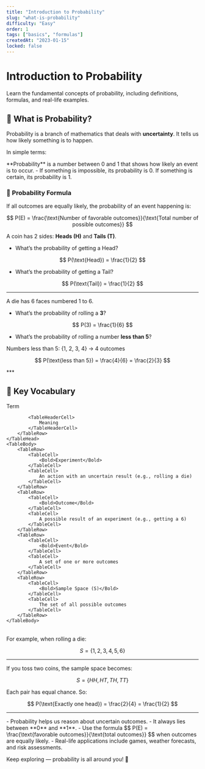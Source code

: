 ```yaml
---
title: "Introduction to Probability"
slug: "what-is-probability"
difficulty: "Easy"
order: 1
tags: ["basics", "formulas"]
createdAt: "2023-01-15"
locked: false
---
```


# Introduction to Probability

Learn the fundamental concepts of probability, including definitions, formulas, and real-life examples.

## 🎲 What is Probability?

Probability is a branch of mathematics that deals with **uncertainty**. It tells us how likely something is to happen.

In simple terms:

<Note>
**Probability** is a number between 0 and 1 that shows how likely an event is to occur.
- If something is <Bold>impossible</Bold>, its probability is <Bold>0</Bold>. If something is <Bold>certain</Bold>, its probability is <Bold>1</Bold>.
</Note>


### 🔢 Probability Formula

If all outcomes are equally likely, the probability of an event happening is:

$$
P(E) = \frac{\text{Number of favorable outcomes}}{\text{Total number of possible outcomes}}
$$

<Example title="🧠 Example 1: Tossing a Coin">

A coin has 2 sides: **Heads (H)** and **Tails (T)**.

- What’s the probability of getting a Head?

$$
P(\text{Head}) = \frac{1}{2}
$$

- What’s the probability of getting a Tail?

$$
P(\text{Tail}) = \frac{1}{2}
$$
</Example>
***
<Example title="🎲 Example 2: Rolling a Die">

A die has 6 faces numbered 1 to 6.

- What’s the probability of rolling a **3**?

$$
P(3) = \frac{1}{6}
$$

- What’s the probability of rolling a number **less than 5**?

Numbers less than 5: {1, 2, 3, 4} → 4 outcomes

$$
P(\text{less than 5}) = \frac{4}{6} = \frac{2}{3}
$$

</Example>
***


## 🧩 Key Vocabulary

<Table>
    <TableHead>
        <TableRow>
            <TableHeaderCell>
                Term
            </TableHeaderCell>

            <TableHeaderCell>
                Meaning
            </TableHeaderCell>
        </TableRow>
    </TableHead>
    <TableBody>
        <TableRow>
            <TableCell>
                <Bold>Experiment</Bold>
            </TableCell>
            <TableCell>
                An action with an uncertain result (e.g., rolling a die)
            </TableCell>
        </TableRow>
        <TableRow>
            <TableCell>
                <Bold>Outcome</Bold>
            </TableCell>
            <TableCell>
                A possible result of an experiment (e.g., getting a 6)
            </TableCell>
        </TableRow>
        <TableRow>
            <TableCell>
                <Bold>Event</Bold>
            </TableCell>
            <TableCell>
                A set of one or more outcomes
            </TableCell>
        </TableRow>
        <TableRow>
            <TableCell>
                <Bold>Sample Space (S)</Bold>
            </TableCell>
            <TableCell>
                The set of all possible outcomes
            </TableCell>
        </TableRow>
    </TableBody>
</Table>

For example, when rolling a die:

$$
S = \{1, 2, 3, 4, 5, 6\}
$$

---

<Facts title="Fact">
If you toss two coins, the sample space becomes:

$$
S = \{HH, HT, TH, TT\}
$$

Each pair has equal chance. So:

$$
P(\text{Exactly one head}) = \frac{2}{4} = \frac{1}{2}
$$
</Facts>

---

<Summary title="Summary">
- Probability helps us reason about uncertain outcomes.
- It always lies between **0** and **1**.
- Use the formula $$ P(E) = \frac{\text{favorable outcomes}}{\text{total outcomes}} $$ when outcomes are equally likely.
- Real-life applications include games, weather forecasts, and risk assessments.

</Summary>

Keep exploring — probability is all around you! 🎯


